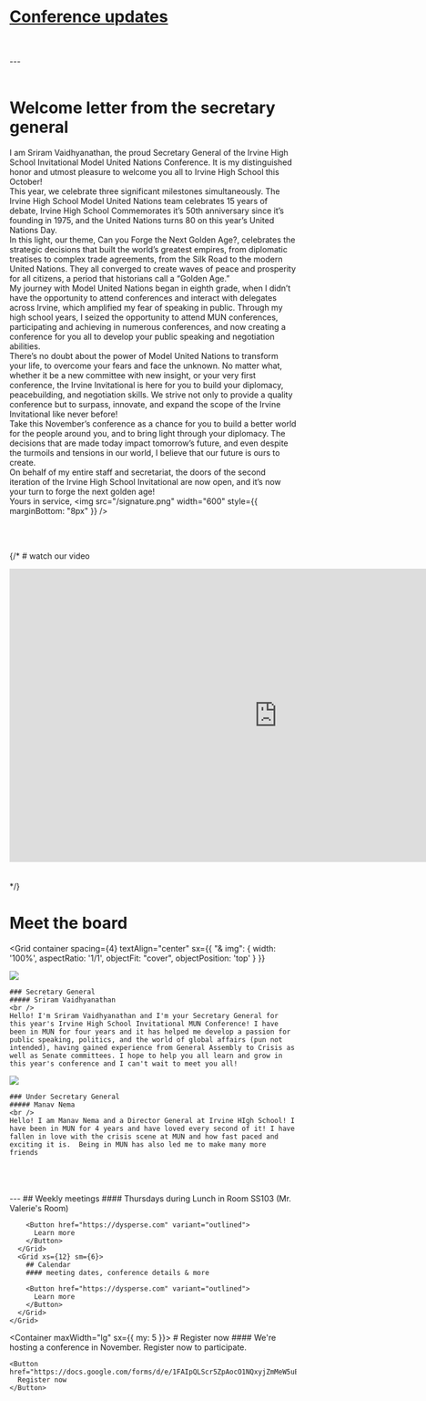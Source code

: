 
<Container>

# [Conference updates](/updates)

<br />
<br />
---
<br />
<br />


# Welcome letter from the secretary general
I am Sriram Vaidhyanathan, the proud Secretary General of the Irvine High School Invitational Model United Nations Conference. It is my distinguished honor and utmost pleasure to welcome you all to Irvine High School this October!
<br />
This year, we celebrate three significant milestones simultaneously. The Irvine High School Model United Nations team celebrates 15 years of debate, Irvine High School Commemorates it’s 50th anniversary since it’s founding in 1975, and the United Nations turns 80 on this year’s United Nations Day. 
<br />
In this light, our theme, Can you Forge the Next Golden Age?, celebrates the strategic decisions that built the world’s greatest empires, from diplomatic treatises to complex trade agreements, from the Silk Road to the modern United Nations. They all converged to create waves of peace and prosperity for all citizens, a period that historians call a “Golden Age.”
<br />
My journey with Model United Nations began in eighth grade, when I didn’t have the opportunity to attend conferences and interact with delegates across Irvine, which amplified my fear of speaking in public. Through my high school years, I seized the opportunity to attend MUN conferences, participating and achieving in numerous conferences, and now creating a conference for you all to develop your public speaking and negotiation abilities.
<br />
There’s no doubt about the power of Model United Nations to transform your life, to overcome your fears and face the unknown. No matter what, whether it be a new committee with new insight, or your very first conference, the Irvine Invitational is here for you to build your diplomacy, peacebuilding, and negotiation skills. We strive not only to provide a quality conference but to surpass, innovate, and expand the scope of the Irvine Invitational like never before!
<br />
Take this November’s conference as a chance for you to build a better world for the people around you, and to bring light through your diplomacy. The decisions that are made today impact tomorrow’s future, and even despite the turmoils and tensions in our world, I believe that our future is ours to create.
<br />
On behalf of my entire staff and secretariat, the doors of the second iteration of the Irvine High School Invitational are now open, and it’s now your turn to forge the next golden age!
<br />
Yours in service,
<img src="/signature.png" width="600" style={{ marginBottom: "8px" }} />
<br />


<br />
<br />

{/* # watch our video

<iframe
  width="940"
  height="515"
  src="https://www.youtube.com/embed/WCCjaVjnArI"
  title="What is Model United Nations?"
  frameborder="0"
  allow="accelerometer; autoplay; clipboard-write; encrypted-media; gyroscope; picture-in-picture; web-share"
  referrerpolicy="strict-origin-when-cross-origin"
  allowfullscreen
></iframe>

<br />
<br />
<br /> */}

# Meet the board

<Grid 
  container 
  spacing={4} 
  textAlign="center"
    sx={{
      "& img": { width: '100%', aspectRatio: '1/1', objectFit: "cover", objectPosition: 'top' }
    }}
>
  <Grid xs={12} sm={6}>
    <Image src="/sriram.png" width={400} height={400} />
    
    ### Secretary General
    ##### Sriram Vaidhyanathan
    <br />
    Hello! I'm Sriram Vaidhyanathan and I'm your Secretary General for this year's Irvine High School Invitational MUN Conference! I have been in MUN for four years and it has helped me develop a passion for public speaking, politics, and the world of global affairs (pun not intended), having gained experience from General Assembly to Crisis as well as Senate committees. I hope to help you all learn and grow in this year's conference and I can't wait to meet you all!
  </Grid>
  <Grid 
    xs={12}
    sm={6} 
  >
    <Image src="/manav.png" width={400} height={400} />
    
    ### Under Secretary General 
    ##### Manav Nema
    <br />
    Hello! I am Manav Nema and a Director General at Irvine HIgh School! I have been in MUN for 4 years and have loved every second of it! I have fallen in love with the crisis scene at MUN and how fast paced and exciting it is.  Being in MUN has also led me to make many more friends
  </Grid>
</Grid>

<br />
<br />
<br />
---

</Container>

<Box className="section primary">
  <Container>
    <Grid container spacing={4}>
      <Grid xs={12} sm={6}>
        ## Weekly meetings
        #### Thursdays during Lunch in Room SS103 (Mr. Valerie's Room)

        <Button href="https://dysperse.com" variant="outlined">
          Learn more
        </Button>
      </Grid>
      <Grid xs={12} sm={6}>
        ## Calendar
        #### meeting dates, conference details & more

        <Button href="https://dysperse.com" variant="outlined">
          Learn more
        </Button>
      </Grid>
    </Grid>
  </Container>
</Box>

<Container maxWidth="lg" sx={{ my: 5 }}>
  <Box className="call-to-action">
    # Register now
    #### We're hosting a conference in November. Register now to participate.

    <Button href="https://docs.google.com/forms/d/e/1FAIpQLScr5ZpAocO1NQxyjZmMeW5uE0sOFbUMlr8thS98xiEs0K37sw/viewform">
      Register now
    </Button>
  </Box>
</Container>
